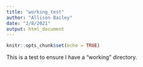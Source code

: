 ```yaml
---
title: "working_test"
author: "Allison Bailey"
date: "2/8/2021"
output: html_document
---
```


```r
knitr::opts_chunk$set(echo = TRUE)
```

This is a test to ensure I have a "working" directory.